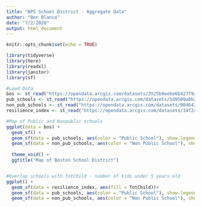 ```yaml
---
title: "BPS School District - Aggregate Data"
author: "Ben Blanco"
date: "7/2/2020"
output: html_document
---
```


```r
knitr::opts_chunk$set(echo = TRUE)

library(tidyverse)
library(here)
library(readxl)
library(janitor)
library(sf)
```

```r
#Load Data
bos <- st_read("https://opendata.arcgis.com/datasets/3525b0ee6e6b427f9aab5d0a1d0a1a28_0.geojson")
pub_schools <- st_read("https://opendata.arcgis.com/datasets/1d9509a8b2fd485d9ad471ba2fdb1f90_0.geojson")
non_pub_schools <- st_read("https://opendata.arcgis.com/datasets/0046426a3e4340a6b025ad52b41be70a_1.geojson")
resilience_index <- st_read("https://opendata.arcgis.com/datasets/34f2c48b670d4b43a617b1540f20efe3_0.geojson")

#Map of Public and Nonpublic schools
ggplot(data = bos) +
  geom_sf() +
  geom_sf(data = pub_schools, aes(color = "Public School"), show.legend = "point") +
  geom_sf(data = non_pub_schools, aes(color = "Non Public School"), show.legend = "point") +
  
  theme_void() +
  ggtitle("Map of Boston School District")


#Overlap schools with TotChild - number of kids under 5 years old
ggplot() +
  geom_sf(data = resilience_index, aes(fill = TotChild))+
  geom_sf(data = pub_schools, aes(color = "Public School"), show.legend = "point") +
  geom_sf(data = non_pub_schools, aes(color = "Non Public School"), show.legend = "point")

```

